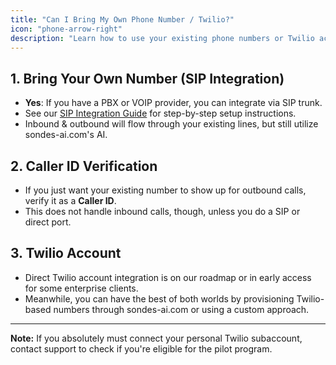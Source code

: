 ```yaml
---
title: "Can I Bring My Own Phone Number / Twilio?"
icon: "phone-arrow-right"
description: "Learn how to use your existing phone numbers or Twilio account with sondes-ai.com through SIP integration or Caller ID verification"
---
```


## 1. Bring Your Own Number (SIP Integration)

- **Yes**: If you have a PBX or VOIP provider, you can integrate via SIP trunk.
- See our [SIP Integration Guide](/provisioning/sip-trunking/sip-integration) for step-by-step setup instructions.
- Inbound & outbound will flow through your existing lines, but still utilize sondes-ai.com's AI.

## 2. Caller ID Verification

- If you just want your existing number to show up for outbound calls, verify it as a **Caller ID**.
- This does not handle inbound calls, though, unless you do a SIP or direct port.

## 3. Twilio Account

- Direct Twilio account integration is on our roadmap or in early access for some enterprise clients.
- Meanwhile, you can have the best of both worlds by provisioning Twilio-based numbers through sondes-ai.com or using a custom approach.

---

**Note:** If you absolutely must connect your personal Twilio subaccount, contact support to check if you're eligible for the pilot program.
